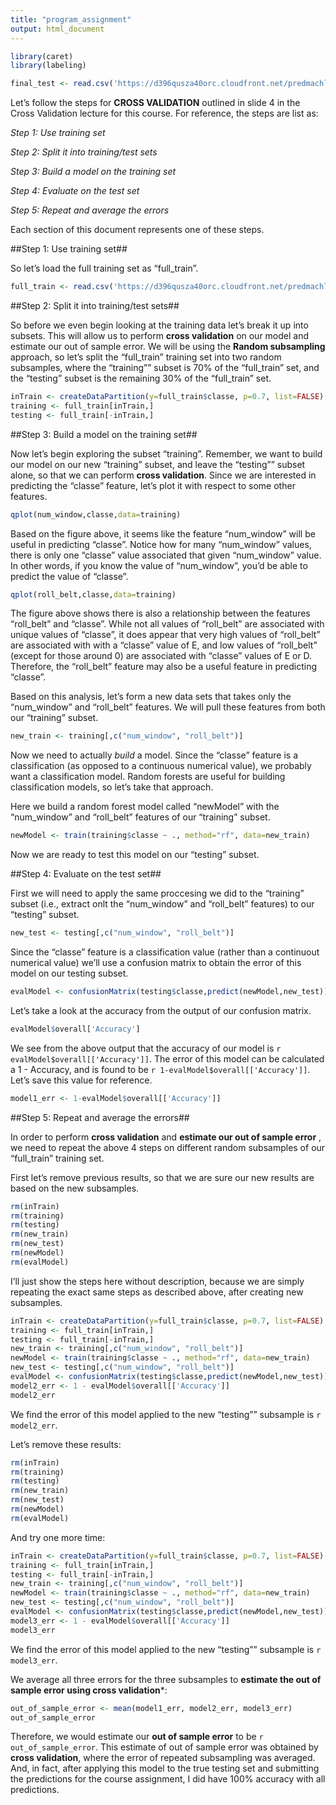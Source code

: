 ```yaml
---
title: "program_assignment"
output: html_document
---
```


```r
library(caret)
library(labeling)
```

```r
final_test <- read.csv('https://d396qusza40orc.cloudfront.net/predmachlearn/pml-testing.csv')
```

Let's follow the steps for **CROSS VALIDATION** outlined in slide 4 in the Cross Validation lecture for this course.  For reference, the steps are list as:

*Step 1: Use training set*

*Step 2: Split it into training/test sets*

*Step 3: Build a model on the training set*

*Step 4: Evaluate on the test set*

*Step 5: Repeat and average the errors*

Each section of this document represents one of these steps.

##Step 1: Use training set##

So let's load the full training set as "full_train".  

```r
full_train <- read.csv('https://d396qusza40orc.cloudfront.net/predmachlearn/pml-training.csv')
```


##Step 2: Split it into training/test sets##

So before we even begin looking at the training data let's break it up into subsets.  This will allow us to perform **cross validation** on our model and estimate our out of sample error.  We will be using the **Random subsampling** approach, so let's split the "full_train" training set into two random subsamples, where the "training"" subset is 70% of the "full_train" set, and the "testing" subset is the remaining 30% of the "full_train" set.
```r
inTrain <- createDataPartition(y=full_train$classe, p=0.7, list=FALSE)
training <- full_train[inTrain,]
testing <- full_train[-inTrain,]
```


##Step 3: Build a model on the training set##

Now let's begin exploring the subset "training".  Remember, we want to build our model on our new "training" subset, and leave the "testing"" subset alone, so that we can perform **cross validation**.  Since we are interested in predicting the "classe" feature, let's plot it with respect to some other features.

```r
qplot(num_window,classe,data=training)
```

Based on the figure above, it seems like the feature "num_window" will be useful in predicting "classe".  Notice how for many "num_window" values, there is only one "classe" value associated that given "num_window" value.  In other words, if you know the value of "num_window", you'd be able to predict the value of "classe".

```r
qplot(roll_belt,classe,data=training)
```

The figure above shows there is also a relationship between the features "roll_belt" and "classe".  While not all values of "roll_belt" are associated with unique values of "classe", it does appear that very high values of "roll_belt" are associated with with a "classe" value of E, and low values of "roll_belt" (except for those around 0) are associated with "classe" values of E or D.  Therefore, the "roll_belt" feature may also be a useful feature in predicting "classe".


Based on this analysis, let's form a new data sets that takes only the "num_window" and "roll_belt" features.  We will pull these features from both our "training" subset.

```r
new_train <- training[,c("num_window", "roll_belt")]
```

Now we need to actually *build* a model.  Since the "classe" feature is a classification (as opposed to a continuous numerical value), we probably want a classification model.  Random forests are useful for building classification models, so let's take that approach.

Here we build a random forest model called "newModel" with the "num_window" and "roll_belt" features of our "training" subset.

```r
newModel <- train(training$classe ~ ., method="rf", data=new_train)
```

Now we are ready to test this model on our "testing" subset.

##Step 4: Evaluate on the test set##

First we will need to apply the same proccesing we did to the "training" subset (i.e., extract onlt the "num_window" and "roll_belt" features) to our "testing" subset.

```r
new_test <- testing[,c("num_window", "roll_belt")]
```

Since the "classe" feature is a classification value (rather than a continuout numerical value) we'll use a confusion matrix to obtain the error of this model on our testing subset.

```r
evalModel <- confusionMatrix(testing$classe,predict(newModel,new_test))
```

Let's take a look at the accuracy from the output of our confusion matrix.

```r
evalModel$overall['Accuracy']
```

We see from the above output that the accuracy of our model is `r evalModel$overall[['Accuracy']]`.  The error of this model can be calculated a 1 - Accuracy, and is found to be `r 1-evalModel$overall[['Accuracy']]`.  Let's save this value for reference.

```r
model1_err <- 1-evalModel$overall[['Accuracy']]
```

##Step 5: Repeat and average the errors##

In order to perform **cross validation** and **estimate our out of sample error** , we need to repeat the above 4 steps on different random subsamples of our "full_train" training set.  

First let's remove previous results, so that we are sure our new results are based on the new subsamples.

```r
rm(inTrain)
rm(training)
rm(testing)
rm(new_train)
rm(new_test)
rm(newModel)
rm(evalModel)
```
I'll just show the steps here without description, because we are simply repeating the exact same steps as described above, after creating new subsamples.

```r
inTrain <- createDataPartition(y=full_train$classe, p=0.7, list=FALSE)
training <- full_train[inTrain,]
testing <- full_train[-inTrain,]
new_train <- training[,c("num_window", "roll_belt")]
newModel <- train(training$classe ~ ., method="rf", data=new_train)
new_test <- testing[,c("num_window", "roll_belt")]
evalModel <- confusionMatrix(testing$classe,predict(newModel,new_test))
model2_err <- 1 - evalModel$overall[['Accuracy']]
model2_err
```

We find the error of this model applied to the new "testing"" subsample is `r model2_err`.

Let's remove these results:

```r
rm(inTrain)
rm(training)
rm(testing)
rm(new_train)
rm(new_test)
rm(newModel)
rm(evalModel)
```

And try one more time:
```r
inTrain <- createDataPartition(y=full_train$classe, p=0.7, list=FALSE)
training <- full_train[inTrain,]
testing <- full_train[-inTrain,]
new_train <- training[,c("num_window", "roll_belt")]
newModel <- train(training$classe ~ ., method="rf", data=new_train)
new_test <- testing[,c("num_window", "roll_belt")]
evalModel <- confusionMatrix(testing$classe,predict(newModel,new_test))
model3_err <- 1 - evalModel$overall[['Accuracy']]
model3_err
```

We find the error of this model applied to the new "testing"" subsample is `r model3_err`.  


We average all three errors for the three subsamples to **estimate the out of sample error using cross validation***:

```r
out_of_sample_error <- mean(model1_err, model2_err, model3_err)
out_of_sample_error
```

Therefore, we would estimate our **out of sample error** to be `r out_of_sample_error`.  This estimate of out of sample error was obtained by **cross validation**, where the error of repeated subsampling was averaged.  And, in fact, after applying this model to the true testing set and submitting the predictions for the course assignment, I did have 100% accuracy with all predictions.






